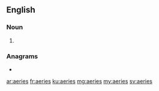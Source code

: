 {{also|aèries}}
==English==

===Noun===
{{head|en|noun plural form}}

# {{plural of|aerie|lang=en}}

===Anagrams===
* {{l|en|easier}}

[[ar:aeries]]
[[fr:aeries]]
[[ku:aeries]]
[[mg:aeries]]
[[my:aeries]]
[[sv:aeries]]